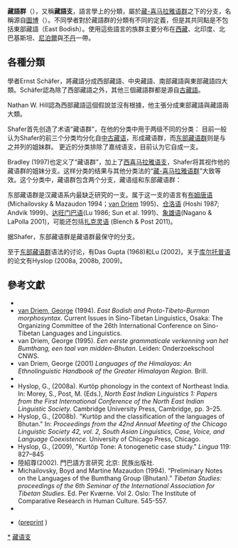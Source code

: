 {{See also|博多语|博多-加罗语支}}
{{Infobox language family
|name= 藏語群
|region=[[青藏高原|青藏高原]]
|familycolor=Sino-Tibetan
|fam2=[[藏緬語族|藏緬語族]]
|fam3=[[藏-喜马拉雅语群|藏-喜马拉雅语群]]？
|child1=[[藏語群|藏語群]]
|child2=[[東部藏語群|東部藏語群]]
|glotto=bodi1257
|glottorefname=Bodish
|glottofoot=no
}}

'''藏語群'''（{{lang-en|Bodish languages}}），又稱'''藏語支'''，語言學上的分類，屬於[[藏-喜马拉雅语群|藏-喜马拉雅语群]]之下的分支，名稱源自[[圖博|圖博]]（{{bo|z=བོད་|w=bod}}）。不同學者對於藏語群的分類有不同的定義，但是其共同點是不包括東部藏語（East Bodish）。使用這些語言的族群主要分布在[[西藏|西藏]]、北印度、北巴基斯坦、[[尼泊爾|尼泊爾]]與[[不丹|不丹]]一帶。

==各種分類==
學者Ernst Schäfer，將藏語分成西部藏語、中央藏語、南部藏語與東部藏語四大類。Schäfer認為除了西部藏語之外，其他三個藏語群都是源自[[古藏語|古藏語]]。

Nathan W. Hill認為西部藏語這個假說並沒有根據，他主張分成東部藏語與藏語兩大類。

Shafer首先创造了术语“藏语群”，在他的分类中用于两级不同的分类：{{sfn|Shafer|1955}}{{rp|100–101}}
{{clade
 |label1=藏语支
 |1={{clade
  |label1=藏语群
  |1={{clade
   |1=西部藏语群
   |2=中部藏语群
   |3=南部藏语群
   |4=东部藏语群
  }}
  |2=古隆([[达芒语支|达芒语支]])
  |3=[[仓洛语|仓洛语]]
  |4=[[嘉绒语支|嘉绒语支]]
 }}
}}
目前一般认为Shafer的前三个分类均分化自[[中古藏语|中古藏语]]，形成藏语群，而[[东部藏语群|东部藏语群]]则是与之并列的姐妹群。{{sfn|Hill|2010}}{{rp|111}}
更近的分类排除了嘉绒语支，目前认为它自成一支。{{sfn|Bradley|1997}}{{rp|4}}

Bradley (1997)也定义了“藏语群”，加上了[[西喜马拉雅语支|西喜马拉雅语支]]，Shafer将其视作他的藏语群的姐妹分支。这样分类的结果与其他分类法的“[[藏-喜马拉雅语群|藏-喜马拉雅语群]]”大致等效。这个分类中，藏语群包含两个分支，藏语组和东部藏语群：{{sfn|Bradley|1997}}{{rp|3–15}}
{{clade
 |label1=藏语群
 |1={{clade
  |1={{clade
   |1={{clade
    |1=藏语组
    |2=东部藏语群
   }}
   |2=西部藏语群(达芒语支)
  }}
  |2=仓洛语、[[洛克普语|洛克普语]]、[[工德语|工德语]]
  |3=[[西喜马拉雅语群|西喜马拉雅语群]]
 }}
}}

东部藏语群是汉藏语系内最缺乏研究的一支。属于这一支的语言有[[布姆唐语|布姆唐语]](Michailovsky & Mazaudon 1994；[[无我_(语言学家)|van Driem]] 1995)、[[仓洛语|仓洛语]] (Hoshi 1987; Andvik 1999)、[[达旺门巴语|达旺门巴语]](Lu 1986; Sun et al. 1991)、[[象雄语|象雄语]](Nagano & LaPolla 2001)，可能还包括[[扎克灵语|扎克灵语]] (Blench & Post 2011)。

据Shafer，东部藏语群是藏语群最保守的分支。

至于[[东部藏语群|东部藏语群]]语法的讨论，有Das Gupta (1968)和Lu (2002)。关于[[库尔托普语|库尔托普语]]的论文有Hyslop (2008a, 2008b, 2009)。

==參考文獻==
{{refbegin|2}}
* {{citation | surname = Bradley | given = David | author-link = David Bradley (linguist) | chapter = Tibeto-Burman languages and classification | pages = 1–71 | chapter-url = http://sealang.net/sala/archives/pdf8/bradley1997tibeto-burman.pdf | editor-surname = Bradley | editor-given = David | title = Tibeto-Burman languages of the Himalayas | series = ''Papers in South East Asian linguistics'' | volume = 14 | location = Canberra | publisher = Pacific Linguistics | year = 1997 | isbn = 978-0-85883-456-9 | postscript = . | accessdate = 2020-01-27 | archive-date = 2017-10-11 | archive-url = https://web.archive.org/web/20171011142941/http://sealang.net/sala/archives/pdf8/bradley1997tibeto-burman.pdf | dead-url = no }}
* [[无我_(语言学家)|van Driem, George]] (1994). ''East Bodish and Proto-Tibeto-Burman morphosyntax.'' Current Issues in Sino-Tibetan Linguistics, Osaka: The Organizing Committee of the 26th International Conference on Sino-Tibetan Languages and Linguistics.
* van Driem, George (1995). ''Een eerste grammaticale verkenning van het Bumthang, een taal van midden-Bhutan.'' Leiden: Onderzoekschool CNWS.
* van Driem, George  (2001) ''Languages of the Himalayas: An Ethnolinguistic Handbook of the Greater Himalayan Region.'' Brill.
* {{citation | given = Nathan W. | surname = Hill | author-link = Nathan W. Hill | title = Overview of Old Tibetan synchronic phonology | journal = Transactions of the Philological Society | volume = 108 | issue = 2 | year = 2010 | pages = 110–125 | doi = 10.1111/j.1467-968X.2010.01234.x | url = http://eprints.soas.ac.uk/8964/1/Hill_2010_overview_of_Old_Tibetan_phonology.pdf | postscript = . | citeseerx = 10.1.1.694.8283 | accessdate = 2020-01-27 | archive-date = 2013-07-28 | archive-url = https://web.archive.org/web/20130728192422/http://eprints.soas.ac.uk/8964/1/Hill_2010_overview_of_Old_Tibetan_phonology.pdf | dead-url = no }}
* Hyslop, G., (2008a). Kurtöp phonology in the context of Northeast India. In: Morey, S., Post, M. (Eds.), ''North East Indian Linguistics 1: Papers from the First International Conference of the North East Indian Linguistic Society.'' Cambridge University Press, Cambridge, pp. 3–25.
*Hyslop, G., (2008b). "Kurtöp and the classification of the languages of Bhutan." In: ''Proceedings from the 42nd Annual Meeting of the Chicago Linguistic Society 42, vol. 2, South Asian Linguistics, Case, Voice, and Language Coexistence.'' University of Chicago Press, Chicago.
*Hyslop, G., (2009), "Kurtöp Tone: A tonogenetic case study." ''Lingua'' 119: 827–845
*陸紹尊(2002). 門巴語方言研究 北京: 民族出版社.
*Michailovsky, Boyd and Martine Mazaudon (1994). “Preliminary Notes on the Languages of the Bumthang Group (Bhutan).” ''Tibetan Studies: proceedings of the 6th Seminar of the International Association for Tibetan Studies.'' Ed. Per Kværne. Vol 2. Oslo: The Institute of Comparative Research in Human Culture. 545-557.
* {{citation | given = Robert | surname = Shafer | title = Classification of the Sino-Tibetan languages | journal = Word (Journal of the Linguistic Circle of New York) | year = 1955 | volume = 11 | issue = 1 | pages = 94–111 | doi = 10.1080/00437956.1955.11659552 | postscript = . }}
* {{citation | given = Nicolas | surname = Tournadre | chapter = The Tibetic languages and their classification | pages = 103–129 | title = Trans-Himalayan Linguistics: Historical and Descriptive Linguistics of the Himalayan Area | editor1-given = Thomas | editor1-surname = Owen-Smith | editor2-given = Nathan W. | editor2-surname = Hill | publisher = De Gruyter | year = 2014 | isbn = 978-3-11-031074-0 | postscript = . }} ([http://www.nicolas-tournadre.net/wp-content/uploads/multimedia/2014-The_Tibetic_languages.pdf preprint] {{Wayback|url=http://www.nicolas-tournadre.net/wp-content/uploads/multimedia/2014-The_Tibetic_languages.pdf |date=20210228070133 }})
{{refend}}

{{藏语}}
{{汉藏语系}}

[[Category:藏語群|*]]
[[Category:藏语支|]]